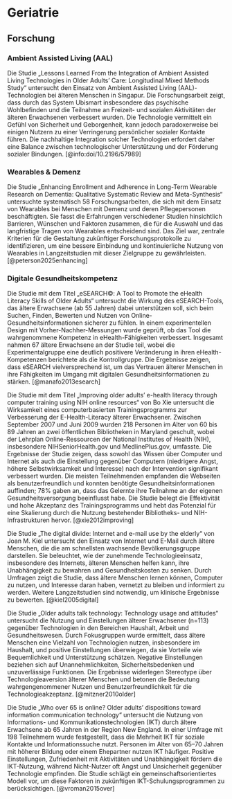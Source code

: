 # Geriatrie

## Forschung

### Ambient Assisted Living (AAL)

Die Studie „Lessons Learned From the Integration of Ambient Assisted Living Technologies in Older Adults’ Care: Longitudinal Mixed Methods Study“ untersucht den Einsatz von Ambient Assisted Living (AAL)-Technologien bei älteren Menschen in Singapur. Die Forschungsarbeit zeigt, dass durch das System Ubismart insbesondere das psychische Wohlbefinden und die Teilnahme an Freizeit- und sozialen Aktivitäten der älteren Erwachsenen verbessert wurden. Die Technologie vermittelt ein Gefühl von Sicherheit und Geborgenheit, kann jedoch paradoxerweise bei einigen Nutzern zu einer Verringerung persönlicher sozialer Kontakte führen. Die nachhaltige Integration solcher Technologien erfordert daher eine Balance zwischen technologischer Unterstützung und der Förderung sozialer Bindungen. [@info:doi/10.2196/57989]

### Wearables & Demenz

Die Studie „Enhancing Enrollment and Adherence in Long-Term Wearable Research on Dementia: Qualitative Systematic Review and Meta-Synthesis“ untersuchte systematisch 58 Forschungsarbeiten, die sich mit dem Einsatz von Wearables bei Menschen mit Demenz und deren Pflegepersonen beschäftigten. Sie fasst die Erfahrungen verschiedener Studien hinsichtlich Barrieren, Wünschen und Faktoren zusammen, die für die Auswahl und das langfristige Tragen von Wearables entscheidend sind. Das Ziel war, zentrale Kriterien für die Gestaltung zukünftiger Forschungsprotokolle zu identifizieren, um eine bessere Einbindung und kontinuierliche Nutzung von Wearables in Langzeitstudien mit dieser Zielgruppe zu gewährleisten. [@peterson2025enhancing]

### Digitale Gesundheitskompetenz

Die Studie mit dem Titel „eSEARCH©: A Tool to Promote the eHealth Literacy Skills of Older Adults“ untersucht die Wirkung des eSEARCH-Tools, das ältere Erwachsene (ab 55 Jahren) dabei unterstützen soll, sich beim Suchen, Finden, Bewerten und Nutzen von Online-Gesundheitsinformationen sicherer zu fühlen. In einem experimentellen Design mit Vorher-Nachher-Messungen wurde geprüft, ob das Tool die wahrgenommene Kompetenz in eHealth-Fähigkeiten verbessert. Insgesamt nahmen 67 ältere Erwachsene an der Studie teil, wobei die Experimentalgruppe eine deutlich positivere Veränderung in ihren eHealth-Kompetenzen berichtete als die Kontrollgruppe. Die Ergebnisse zeigen, dass eSEARCH vielversprechend ist, um das Vertrauen älterer Menschen in ihre Fähigkeiten im Umgang mit digitalen Gesundheitsinformationen zu stärken. [@manafo2013esearch]

Die Studie mit dem Titel „Improving older adults' e-health literacy through computer training using NIH online resources“ von Bo Xie untersucht die Wirksamkeit eines computerbasierten Trainingsprogramms zur Verbesserung der E-Health-Literacy älterer Erwachsener. Zwischen September 2007 und Juni 2009 wurden 218 Personen im Alter von 60 bis 89 Jahren an zwei öffentlichen Bibliotheken in Maryland geschult, wobei der Lehrplan Online-Ressourcen der National Institutes of Health (NIH), insbesondere NIHSeniorHealth.gov und MedlinePlus.gov, umfasste. Die Ergebnisse der Studie zeigen, dass sowohl das Wissen über Computer und Internet als auch die Einstellung gegenüber Computern (niedrigere Angst, höhere Selbstwirksamkeit und Interesse) nach der Intervention signifikant verbessert wurden. Die meisten Teilnehmenden empfanden die Webseiten als benutzerfreundlich und konnten benötigte Gesundheitsinformationen auffinden; 78% gaben an, dass das Gelernte ihre Teilnahme an der eigenen Gesundheitsversorgung beeinflusst habe. Die Studie belegt die Effektivität und hohe Akzeptanz des Trainingsprogramms und hebt das Potenzial für eine Skalierung durch die Nutzung bestehender Bibliotheks- und NIH-Infrastrukturen hervor. [@xie2012improving]

Die Studie „The digital divide: Internet and e-mail use by the elderly“ von Joan M. Kiel untersucht den Einsatz von Internet und E-Mail durch ältere Menschen, die die am schnellsten wachsende Bevölkerungsgruppe darstellen. Sie beleuchtet, wie der zunehmende Technologieeinsatz, insbesondere des Internets, älteren Menschen helfen kann, ihre Unabhängigkeit zu bewahren und Gesundheitskosten zu senken. Durch Umfragen zeigt die Studie, dass ältere Menschen lernen können, Computer zu nutzen, und Interesse daran haben, vernetzt zu bleiben und informiert zu werden. Weitere Langzeitstudien sind notwendig, um klinische Ergebnisse zu bewerten. [@kiel2005digital]

Die Studie „Older adults talk technology: Technology usage and attitudes“ untersucht die Nutzung und Einstellungen älterer Erwachsener (n=113) gegenüber Technologien in den Bereichen Haushalt, Arbeit und Gesundheitswesen. Durch Fokusgruppen wurde ermittelt, dass ältere Menschen eine Vielzahl von Technologien nutzen, insbesondere im Haushalt, und positive Einstellungen überwiegen, da sie Vorteile wie Bequemlichkeit und Unterstützung schätzen. Negative Einstellungen beziehen sich auf Unannehmlichkeiten, Sicherheitsbedenken und unzuverlässige Funktionen. Die Ergebnisse widerlegen Stereotype über Technologieaversion älterer Menschen und betonen die Bedeutung wahrgengenommener Nutzen und Benutzerfreundlichkeit für die Technologieakzeptanz. [@mitzner2010older]

Die Studie „Who over 65 is online? Older adults’ dispositions toward information communication technology“ untersucht die Nutzung von Informations- und Kommunikationstechnologien (IKT) durch ältere Erwachsene ab 65 Jahren in der Region New England. In einer Umfrage mit 198 Teilnehmern wurde festgestellt, dass die Mehrheit IKT für soziale Kontakte und Informationssuche nutzt. Personen im Alter von 65–70 Jahren mit höherer Bildung oder einem Ehepartner nutzen IKT häufiger. Positive Einstellungen, Zufriedenheit mit Aktivitäten und Unabhängigkeit fördern die IKT-Nutzung, während Nicht-Nutzer oft Angst und Unsicherheit gegenüber Technologie empfinden. Die Studie schlägt ein gemeinschaftsorientiertes Modell vor, um diese Faktoren in zukünftigen IKT-Schulungsprogrammen zu berücksichtigen. [@vroman2015over]

